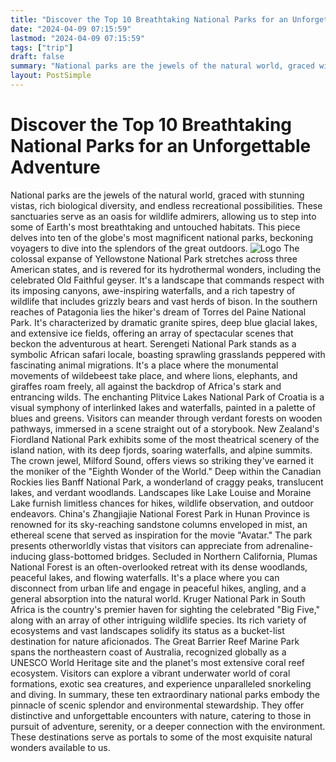 ```yaml
---
title: "Discover the Top 10 Breathtaking National Parks for an Unforgettable Adventure"
date: "2024-04-09 07:15:59"
lastmod: "2024-04-09 07:15:59"
tags: ["trip"]
draft: false
summary: "National parks are the jewels of the natural world, graced with stunning vistas, rich biological diversity, and endless recreational possibilities. These sanctuaries serve as an oasis for wildlife admirers, allowing us to step into some of Earth's most breathtaking and untouched habitats. This piece delves into ten of the globe's most magnificent national parks, beckoning voyagers to dive into the splendors of the great outdoors."
layout: PostSimple
---
```

# Discover the Top 10 Breathtaking National Parks for an Unforgettable Adventure
National parks are the jewels of the natural world, graced with stunning vistas, rich biological diversity, and endless recreational possibilities. These sanctuaries serve as an oasis for wildlife admirers, allowing us to step into some of Earth's most breathtaking and untouched habitats. This piece delves into ten of the globe's most magnificent national parks, beckoning voyagers to dive into the splendors of the great outdoors.
<img alt="Logo" class="lazyImg" data-src="https://cdn.seniorsselection.com/src_image/b0d49fe9994197c87a47d5bf0ab1f556.webp" src="/statics/image/loading.webp"/>
The colossal expanse of Yellowstone National Park stretches across three American states, and is revered for its hydrothermal wonders, including the celebrated Old Faithful geyser. It's a landscape that commands respect with its imposing canyons, awe-inspiring waterfalls, and a rich tapestry of wildlife that includes grizzly bears and vast herds of bison.
In the southern reaches of Patagonia lies the hiker's dream of Torres del Paine National Park. It's characterized by dramatic granite spires, deep blue glacial lakes, and extensive ice fields, offering an array of spectacular scenes that beckon the adventurous at heart.
Serengeti National Park stands as a symbolic African safari locale, boasting sprawling grasslands peppered with fascinating animal migrations. It's a place where the monumental movements of wildebeest take place, and where lions, elephants, and giraffes roam freely, all against the backdrop of Africa's stark and entrancing wilds.
The enchanting Plitvice Lakes National Park of Croatia is a visual symphony of interlinked lakes and waterfalls, painted in a palette of blues and greens. Visitors can meander through verdant forests on wooden pathways, immersed in a scene straight out of a storybook.
New Zealand's Fiordland National Park exhibits some of the most theatrical scenery of the island nation, with its deep fjords, soaring waterfalls, and alpine summits. The crown jewel, Milford Sound, offers views so striking they've earned it the moniker of the "Eighth Wonder of the World."
Deep within the Canadian Rockies lies Banff National Park, a wonderland of craggy peaks, translucent lakes, and verdant woodlands. Landscapes like Lake Louise and Moraine Lake furnish limitless chances for hikes, wildlife observation, and outdoor endeavors.
China's Zhangjiajie National Forest Park in Hunan Province is renowned for its sky-reaching sandstone columns enveloped in mist, an ethereal scene that served as inspiration for the movie "Avatar." The park presents otherworldly vistas that visitors can appreciate from adrenaline-inducing glass-bottomed bridges.
Secluded in Northern California, Plumas National Forest is an often-overlooked retreat with its dense woodlands, peaceful lakes, and flowing waterfalls. It's a place where you can disconnect from urban life and engage in peaceful hikes, angling, and a general absorption into the natural world.
Kruger National Park in South Africa is the country's premier haven for sighting the celebrated "Big Five," along with an array of other intriguing wildlife species. Its rich variety of ecosystems and vast landscapes solidify its status as a bucket-list destination for nature aficionados.
The Great Barrier Reef Marine Park spans the northeastern coast of Australia, recognized globally as a UNESCO World Heritage site and the planet's most extensive coral reef ecosystem. Visitors can explore a vibrant underwater world of coral formations, exotic sea creatures, and experience unparalleled snorkeling and diving.
In summary, these ten extraordinary national parks embody the pinnacle of scenic splendor and environmental stewardship. They offer distinctive and unforgettable encounters with nature, catering to those in pursuit of adventure, serenity, or a deeper connection with the environment. These destinations serve as portals to some of the most exquisite natural wonders available to us.
        
